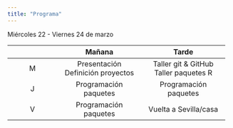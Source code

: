 ```yaml
---
title: "Programa"
---
```


Miércoles 22 - Viernes 24 de marzo

+---------------+--------------------------+--------------------------+
|               | Mañana                   | Tarde                    |
+:=============:+:========================:+:========================:+
| M             | Presentación             | Taller git & GitHub      |
|               | Definición proyectos     | Taller paquetes R        |
+---------------+--------------------------+--------------------------+
| J             | Programación paquetes    | Programación paquetes    |
+---------------+--------------------------+--------------------------+
| V             | Programación paquetes    | Vuelta a Sevilla/casa    |
+---------------+--------------------------+--------------------------+
